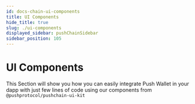 ```yaml
---
id: docs-chain-ui-components
title: UI Components
hide_title: true
slug: ./ui-components
displayed_sidebar: pushChainSidebar
sidebar_position: 105
---
```


# UI Components

This Section will show you how you can easily integrate Push Wallet in your dapp with just few lines of code using our components from `@pushprotocol/pushchain-ui-kit`



<head>
  <title>UI Components | Push Wallet | Push Chain Documentation</title>
</head>


<DocCardList />
